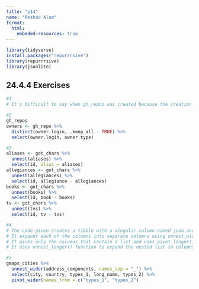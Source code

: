 ```yaml
---
title: "p14"
name: "Reshad Alam"
format: 
  html:
    embeded-resources: true
---
```


```r
library(tidyverse)
install.packages("repurrrsive")
library(repurrrsive)
library(jsonlite)
```

## 24.4.4 Exercises

```r
#1 
# It's difficult to say when gh_repos was created because the creation date isn't explicitly given but a rough estimate would have to be about 10 years ago. 

#2
gh_repos
owners <- gh_repo %>%
  distinct(owner.login, .keep_all - TRUE) %>%
  select(owner.login, owner.type)

#3
aliases <- got_chars %>%
  unnest(aliases) %>%
  select(id, alias = aliases)
allegiances <- got_chars %>% 
  unnest(allegiances) %>%
  select(id, allegiance - allegiances)
books <- got_chars %>%
  unnest(books) %>%
  select(id, book - books)
tv <- got_chars %>%
  unnest(tvs) %>%
  select(id, tv - tvs)

#4
# The code given creates a tibble with a singular column named json and fills it with data of the got_chars variable.
# It expands each of the columns into separate columns using unnest_wider().
# It picks only the columns that contain a list and uses pivot_longer() to make the data from wide to long.
# It uses unnest_longer() function to expand the nested list to columns.

#5
gmaps_cities %>%
  unnest_wider(address_components, names_sep = "_") %>%
  select(city, country, types_1, long_name, types_2) %>%
  pivot_wider(names_from = c("types_1", "types_2")
```
